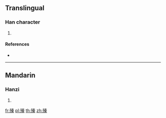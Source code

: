 ==Translingual==

===Han character===
{{Han char|rn=78|rad=歹|as=10|sn=14|four=|canj=MNQKD}}

# {{defn|Han|sort=歹10}}

====References====
* {{Han ref|kx=0582.230|dkj=16534|dj=0975.200|hdz=21391.210|uh=6B9D|ud=27549}}

----

==Mandarin==

===Hanzi===
{{cmn-hanzi|pin=[[zhēn]] ([[zhen1]])|wg=chen<sup>1</sup>}}

# {{defn|lang=cmn|sort=歹10}}

[[fr:殝]]
[[pl:殝]]
[[th:殝]]
[[zh:殝]]